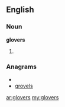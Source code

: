 ==English==

===Noun===
'''glovers'''

# {{plural of|[[glover]]}}

===Anagrams===
* {{alphagram|eglorsv}}
* [[grovels#English|grovels]]

[[ar:glovers]]
[[my:glovers]]